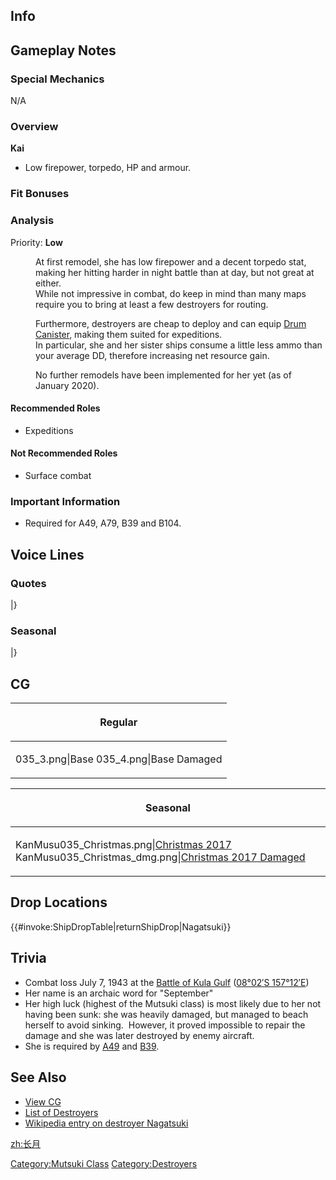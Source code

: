 ==Info==
{{KanmusuInfo|ID=035}}
{{KanmusuInfo|ID=035a}}

==Gameplay Notes==
===Special Mechanics===
N/A

===Overview===
'''Kai'''
* Low firepower, torpedo, HP and armour.

===Fit Bonuses===
{{:{{BASEPAGENAME}}/Equipment Bonuses}}
{{clear}}

===Analysis===
Priority: '''Low'''

:At first remodel, she has low firepower and a decent torpedo stat, making her hitting harder in night battle than at day, but not great at either.
:While not impressive in combat, do keep in mind than many maps require you to bring at least a few destroyers for routing.

:Furthermore, destroyers are cheap to deploy and can equip [[Drum Canister]], making them suited for expeditions.
:In particular, she and her sister ships consume a little less ammo than your average DD, therefore increasing net resource gain.

:No further remodels have been implemented for her yet (as of January 2020). 



====Recommended Roles====
* Expeditions

====Not Recommended Roles====
* Surface combat

===Important Information===
* Required for A49, A79, B39 and B104.

==Voice Lines==
===Quotes===
{{ShipquoteHeader}}
{{ShipquoteKai
|scenario = Introduction
|origin = 長月だ。駆逐艦と侮るなよ。役に立つはずだ。
|translation = I'm Nagatsuki. Don't underestimate destroyers. We should all be useful.
|audio = Nagatsuki-Introduction.ogg
}}
{{ShipquoteKai
|scenario = Library
|origin = 睦月型8番艦だ。
東南アジア方面の攻略作戦後は、船団護衛を任されていた。
コロンバンガラ島への揚陸作戦では敵艦の襲撃を受けながら奮戦したよ。
|translation = I'm the 8th ship of the Mutsuki-class.
After the invasion in South East Asia, I was given convoy escort duties.<ref>Following her participation in the https://en.wikipedia.org/wiki/Philippines_Campaign_(1941%E2%80%9342) Philippines Campaign] and the [https://en.wikipedia.org/wiki/Battle_of_Java_(1942) Battle of Java], she was given Tokyo Express duties around the Solomons.</ref>
I fought hard while receiving enemy attacks during the landing at Kolombangara.
|audio = Nagatsuki-Library.ogg
}}
{{ShipquoteKai
|scenario = Secretary 1
|origin = 何だ、司令官？
|translation = What is it Commander?
|audio = Nagatsuki-Secretary_1.ogg
}}
{{ShipquoteKai
|scenario = Secretary 2
|origin = 重要な話か？
|translation = Is it something important?
|audio = Nagatsuki-Secretary_2.ogg
}}
{{ShipquoteKai
|scenario = Secretary 3
|origin = へ、変なところ触るんじゃない！
|translation = Eh, don't touch me in strange places!
|audio = Nagatsuki-Secretary_3.ogg
}}
{{ShipquoteKai
|scenario = Secretary Idle
|kai = yes
|origin = 司令官、その…なんだ、…長月は、ここに控えているからな。
|translation = Comander, that's... well... I'll be waiting over here.
|audio = NagatsukiKai-Idle.ogg
}}
{{ShipquoteKai
|scenario = Secretary (Married)
|kai = yes
|origin = うっうぅ、ちょっ、……近くないかっ！？なんでっそんなに見るんだ……う、ぃ……恥ずかしい……精神攻撃か！？ 新しい、訓練かぁ！？
|translation = Nnghh, wa... aren't you too close!? What are you staring at... Ngh... This is embarassing... Is this pyschological warfare!? A new kind of training!?
|audio = NagatsukiKai-Secretary Married.ogg
}}
{{ShipquoteKai
|scenario = Wedding
|origin = あんまり、頼りにされても…困る…わけないだろ？　あんたは別だよ、司令官！っふふ。
|translation = I won't be... bothered... if you rely on me you know? You're an exception Commander. Fufu~
|audio = Nagatsuki-Wedding.ogg
}}
{{ShipquoteKai
|scenario = Player's Score
|origin = 報せが届いている。
|translation = Some news has arrived.
|audio = Nagatsuki-Looking_At_Scores.ogg
}}
{{ShipquoteKai
|scenario = Joining the Fleet
|origin = 作戦を頭に叩き込んだな？さぁ行くぞ！
|translation = Do you have the strategy hammered out? Then let's go!
|audio = Nagatsuki-Joining_A_Fleet.ogg
}}
{{ShipquoteKai
|scenario = Equipment 1
|origin = おお、こいつはいいな。<ref>Shared with Supply before kai.</ref>
|translation = Ooh, this is nice.
|audio = Nagatsuki-Equipment_1.ogg
}}
{{ShipquoteKai
|scenario = Equipment 2
|origin = これまで以上に頑張らないとな。
|translation = I'll have to work harder than ever.
|audio = Nagatsuki-Equipment_2.ogg
}}
{{ShipquoteKai
|scenario = Equipment 3
|origin = こいつはいいな。<ref>Shared with Secretary Married before kai.</ref>
|translation =  This is nice.
|audio = Nagatsuki-Equipment_3.ogg
}}
{{ShipquoteKai
|scenario = Supply
|kai = yes
|origin = 助かる。
|translation = This helps.
|audio = NagatsukiKai-Supply.ogg
}}
{{ShipquoteKai
|scenario = Docking (Minor Damage)
|origin = 休息など必要ないが。。。
|translation = I don't need a rest but...
|audio = Nagatsuki-Docking_Minor.ogg
}}
{{ShipquoteKai
|scenario = Docking (Major Damage)
|origin = 命令であれば、休もうか。
|translation = If it's an order, I'll go rest.
|audio = Nagatsuki-Docking_Major.ogg
}}
{{ShipquoteKai
|scenario = Construction
|origin = 新しい仲間か。楽しみだな。
|translation = A new comrade huh. I'm looking forward to seeing her.
|audio = Nagatsuki-Construction.ogg
}}
{{ShipquoteKai
|scenario = Returning from Sortie
|origin = 作戦完了だ。
|translation = Operation complete.
|audio = Nagatsuki-Returning_From_Sortie.ogg
}}
{{ShipquoteKai
|scenario = Starting a Sortie
|origin = みな、準備はいいな！？
|translation = Are you ready everyone!?
|audio = Nagatsuki-Starting_A_Sortie.ogg
}}
{{ShipquoteKai
|scenario = Starting a Battle
|origin = 長月、突撃する！
|translation = Nagatsuki, charging in!
|audio = Nagatsuki-Battle_Start.ogg
}}
{{ShipquoteKai
|scenario = Attack
|origin = 右、砲雷撃戦用意！
|translation = Starboard prepare for combat!
|audio = Nagatsuki-Attack.ogg
}}
{{ShipquoteKai
|scenario = Night Battle Attack
|origin = 酸素魚雷の力、思い知れ！
|translation = Feel the power of oxygen torpedoes!<ref>Nagatsuki helped sink the [https://en.wikipedia.org/wiki/USS_Strong_(DD-467) USS Strong] with her torpedoes.</ref>
|audio = Nagatsuki-Night_Attack.ogg
}}
{{ShipquoteKai
|scenario = Night Battle
|origin = 久々に本気になったよ！我に続け！
|translation = It's been a while since I got serious! I'll keep going!
|audio = Nagatsuki-Night_Battle.ogg
}}
{{ShipquoteKai
|scenario = MVP
|origin = どんなに仲間が増えようと、私を凌駕する艦はいないようだな。
|translation = No matter how many new comrades I get, no one seems to be able to surpass me.
|audio = Nagatsuki-MVP.ogg
}}
{{ShipquoteKai
|scenario = Minor Damage 1
|origin = ああっ！？
|translation = Aaah!?
|audio = Nagatsuki-Minor_Damage_1.ogg
}}
{{ShipquoteKai
|scenario = Minor Damage 2
|origin = くっそぉ…やるな！
|translation = Damnit... they got me!
|audio = Nagatsuki-Minor_Damage_2.ogg
}}
{{ShipquoteKai
|scenario = Major Damage
|origin = 被弾した…!?直撃ではないが…!
|translation = I'm hit...!? Looks like it wasn't a direct hit...!
|audio = Nagatsuki-Major_Damage.ogg
}}
{{ShipquoteKai
|scenario = Sunk
|origin = すまない…皆…ここまでのようだ…。
|translation = Sorry... everyone... this is as far as I go...
|audio = Nagatsuki-Sunk.ogg
}}
|} <references/>

{{clear}}

===Seasonal===
{{SeasonalHeaderOld}}
{{SeasonalQuote
|scenario = [[Seasonal/Second_Anniversary|2nd Anniversary]]
|origin =司令官、今日は特別の日だな？	
|translation =	Today is special right, Commander?
|audio = 035_Nagatsuki_2ndAnniv.mp3
|notes = 
}}
{{SeasonalQuote
|scenario = [[Seasonal/Christmas_2015|Christmas 2015]]
|origin = クリスマスか…何を燥いでいる。これ受け取ってくれ。じゃ、訓練してくるぞ。
|translation =	Christmas… What’s all the fuss. Just take this. Now, I’m going training.
|audio = Nagatsuki_Christmas_2015_Sec1.ogg
|notes =
}}
{{SeasonalQuote
|scenario = [[Seasonal/New_Year_2016|New Year 2016]]
|origin = 司令官、今年も一緒に新年を迎えたことを、嬉しく思う。これからもよろしく頼む。
|translation =	I’m happy that we got to celebrate the New Year together, Commander. Please keep treating me well. 
|audio = Nagatsuki_New_Years_Day_2016.ogg
|notes = 
}}
{{SeasonalQuote
|scenario = [[Seasonal/Setsubun_2016|Setsubun 2016]]
|origin = 節分か。こういう文化は大切にしないとな。…ぃ痛っ、皐月っ！ふざけるのやめろぉ！
|translation =	It’s Setsubun. This is an important culture... Ouch. Satsuki! Stop messing around!
|audio = Nagatsuki_Setsubun_2016_Sec1.ogg
|notes = 
}}
{{SeasonalQuote
|scenario = [[Seasonal/Valentine%27s_Day_2016|Valentine’s Day 2016]]
|origin = バレンタインだと？下らない。…えぇ、司令官、そんなにがっかり…。なんか、すまん。
|translation =	Valentine’s? What nonsense. …Eh, you’re that disappointed, Commander… Sorry about that.
|audio = Nagatsuki_Valentine_Sec1.ogg
|notes = 
}}
{{SeasonalQuote
|scenario = [[Seasonal/White_Day_2016|White Day 2016]]
|origin = うぅ…お返しされる理由はないのだが…。すまん、来年は必ず用意する。
|translation =	Umm… there’s no reason for you to give this to me… Sorry, I’ll give you something next year.
|audio = Nagatsuki_White_Day_2016.ogg
|notes = 
}}
{{SeasonalQuote
|scenario = [[Seasonal/Early_Summer_2016|Early Summer 2016]]
|origin = すまん、司令官…この季節は苦手なんだ…。どうしてって？うぅ……どうしてだろうな…
|translation =	Sorry, Commander… I can’t handle this season… “Why”? Mmm… I wonder…
|audio = Nagatsuki_Early_Summer_Sec1_2016.ogg
|notes = 
}}
{{SeasonalQuote
|scenario = [[Seasonal/Summer_2016|Midsummer 2016]]
|origin = よし！かなり元気が出てきたぞ。あぁ、夏真っ盛りは得意だ。任せておいてくれ。
|translation =	Alright! I feel great now. Ah, I’m strongest at the height of summer. Leave it to me.
|audio = Nagatsuki_Sec1_Midsummer_2016.ogg
|notes = 
}}
{{SeasonalQuote
|scenario = [[Seasonal/Saury_2016|Saury Festival 2016]]
|origin = 秋刀魚か……悪くない、手伝おう。かば焼きも良いが、やはり塩焼きだろう。楽しみだ。
|translation =	Saury… Not bad, let me help. Kabayaki is fine but it’s got to be salt grilled. I can’t wait.
|audio = Nagatsuki_Sec1_Saury_2016.mp3
|notes = 
}}
{{SeasonalQuote
|scenario = [[Seasonal/Fourth_Anniversary|4th Anniversary]]
|origin = なんと！司令官、長月と艦隊は四周年を迎えたそうだ。驚きだな！はぁ！
|translation =	Wow! The fleet and I have reached our 4th Anniversary, Commander. That was a surprise! Yeah!
|audio = Nagatsuki_4th_Anniversary_Sec1_2017.mp3
|notes = 
}}
{{SeasonalQuote
|scenario = [[Seasonal/Fifth_Anniversary|5th Anniversary]]
|origin = なんっと、なんと！司令官、長月と艦隊はついに五周年だ。ありがたいことだな、あぁ。
|translation =	Wait, what! It’s finally our 5th Anniversary, commander. That’s something to be appreciated, yeah.
|audio = Nagatsuki_5th_Anniversary_Sec1.mp3
|notes = 
}}
|}

==CG==
{| class="mw-collapsible mw-collapsed wikitable" style="width: 100%;"
!Regular
|-
|<gallery>
035_3.png|Base
035_4.png|Base Damaged
</gallery>
|}

{| class="mw-collapsible mw-collapsed wikitable" style="width: 100%;"
!Seasonal
|-
|<gallery>
KanMusu035_Christmas.png|[[Seasonal/Christmas_2017|Christmas 2017]]
KanMusu035_Christmas_dmg.png|[[Seasonal/Christmas_2017|Christmas 2017 Damaged]]
</gallery>
|}

==Drop Locations==
{{#invoke:ShipDropTable|returnShipDrop|Nagatsuki}}

==Trivia==
*Combat loss July 7, 1943 at the [http://en.wikipedia.org/wiki/Battle_of_Kula_Gulf Battle of Kula Gulf] ([http://tools.wmflabs.org/geohack/geohack.php?pagename=Japanese_destroyer_Nagatsuki&params=08_02_S_157_12_E_ 08°02′S 157°12′E])
*Her name is an archaic word for "September"
*Her high luck (highest of the Mutsuki class) is most likely due to her not having been sunk: she was heavily damaged, but managed to beach herself to avoid sinking.  However, it proved impossible to repair the damage and she was later destroyed by enemy aircraft.
*She is required by [[Quests#A49|A49]] and [[Quests#B39|B39]].

==See Also==
*[[{{PAGENAMEE}}/Gallery|View {{PAGENAME}} CG]]
*[[EliteDD|List of Destroyers]]
*[[wikipedia:Japanese_destroyer_Nagatsuki (1926)|Wikipedia entry on destroyer Nagatsuki]]
 {{shiplist}}
[[Category:Mutsuki Class]]
[[Category:Destroyers]]
[[zh:长月]]